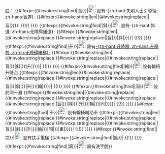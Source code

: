 <noinclude>{{Esoteric}}</noinclude><includeonly>註︰<!--
  check if tactile paved icon is needed
-->{{#ifexpr:{{#invoke:string|find|{{{1}}}|盲}}|[[File:Tactile Paved.svg|24px|alt=|link=]]&nbsp;設有-{zh-hant:失明人士引導徑; zh-hans:盲道}-<!--
  check if any more icon is needed
-->{{#ifexpr:{{#invoke:string|len|{{#invoke:string|replace|{{{1}}}|盲|}}}}|&nbsp;{{!}}&nbsp;}}}}<!--
  check if ramp icon is needed
-->{{#ifexpr:{{#invoke:string|find|{{{1}}}|斜}}|[[File:Ramp.svg|24px|alt=|link=]]&nbsp;設有-{zh-hant:斜道; zh-hans:无障碍通道}-<!--
  check if any more icon is needed
-->{{#ifexpr:{{#invoke:string|len|{{#invoke:string|replace|{{#invoke:string|replace|{{{1}}}|盲|}}|斜|}}}}|&nbsp;{{!}}&nbsp;}}}}<!--
  check if lift icon is needed
-->{{#ifexpr:{{#invoke:string|find|{{{1}}}|升}}|[[File:Lift.svg|24px|alt=|link=]]&nbsp;設有[[升降机|-{zh-hant:升降機; zh-hans:升降机; zh-cn:无障碍电梯}-]]<!--
  check if any more icon is needed
-->{{#ifexpr:{{#invoke:string|len|{{#invoke:string|replace|{{#invoke:string|replace|{{#invoke:string|replace|{{{1}}}|盲|}}|斜|}}|升|}}}}|&nbsp;{{!}}&nbsp;}}}}<!--
  check if stairlift icon is needed
-->{{#ifexpr:{{#invoke:string|find|{{{1}}}|輪}}|[[File:Stairlift Sign.svg|24px|alt=|link=]]&nbsp;設有輪椅升降台<!--
  check if any more icon is needed
-->{{#ifexpr:{{#invoke:string|len|{{#invoke:string|replace|{{#invoke:string|replace|{{#invoke:string|replace|{{#invoke:string|replace|{{{1}}}|盲|}}|斜|}}|升|}}|輪|}}}}|&nbsp;{{!}}&nbsp;}}}}<!--
  check if same level icon is needed
-->{{#ifexpr:{{#invoke:string|find|{{{1}}}|同}}|[[File:Same Level.svg|24px|alt=|link=]]&nbsp;設於同一層<!--
  check if any more icon is needed
-->{{#ifexpr:{{#invoke:string|len|{{#invoke:string|replace|{{#invoke:string|replace|{{#invoke:string|replace|{{#invoke:string|replace|{{#invoke:string|replace|{{{1}}}|盲|}}|斜|}}|升|}}|輪|}}|同|}}}}|&nbsp;{{!}}&nbsp;}}}}<!--
  check if wheelchair aid icon is needed
-->{{#ifexpr:{{#invoke:string|find|{{{1}}}|車}}|[[File:Wheelchair Aid.svg|24px|alt=|link=]]&nbsp;設有輪椅輔助車<!--
  check if any more icon is needed
-->{{#ifexpr:{{#invoke:string|len|{{#invoke:string|replace|{{#invoke:string|replace|{{#invoke:string|replace|{{#invoke:string|replace|{{#invoke:string|replace|{{#invoke:string|replace|{{{1}}}|盲|}}|斜|}}|升|}}|輪|}}|同|}}|車|}}}}|&nbsp;{{!}}&nbsp;}}}}<!--
  check if escalator icon is needed
-->{{#ifexpr:{{#invoke:string|find|{{{1}}}|扶}}|[[File:Escalator Sign.svg|24px|alt=|link=]]&nbsp;設有扶手電梯<!--
  check if any more icon is needed
-->{{#ifexpr:{{#invoke:string|find|{{{1}}}|廁}}|&nbsp;{{!}}&nbsp;}}}}<!--
  check if toilet aid icon is needed
-->{{#ifexpr:{{#invoke:string|find|{{{1}}}|廁}}|[[File:Male and female toilets symbol-Wuhan Metro.svg|24px|alt=|link=]]&nbsp;設有洗手間}}</includeonly>